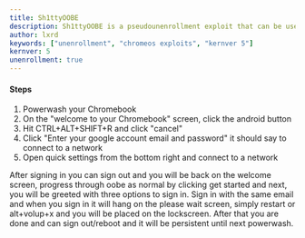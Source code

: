 ```yaml
---
title: Sh1ttyOOBE
description: Sh1ttyOOBE is a pseudounenrollment exploit that can be used to fully unenroll with Br0ker
author: lxrd
keywords: ["unenrollment", "chromeos exploits", "kernver 5"]
kernver: 5
unenrollment: true
---
```



<PageHeader title={frontmatter.title} description={frontmatter.description} author={frontmatter.author} link={frontmatter.link} kernver={frontmatter.kernver} nolower={frontmatter.nolower} />

#### Steps

1. Powerwash your Chromebook
2. On the "welcome to your Chromebook" screen, click the android button
3. Hit CTRL+ALT+SHIFT+R and click "cancel"
4. Click "Enter your google account email and password" it should say to connect to a network
5. Open quick settings from the bottom right and connect to a network

After signing in you can sign out and you will be back on the welcome screen, progress through oobe as normal by clicking get started and next, you will be greeted with three options to sign in. Sign in with the same email and when you sign in it will hang on the please wait screen, simply restart or alt+volup+x and you will be placed on the lockscreen. After that you are done and can sign out/reboot and it will be persistent until next powerwash.
